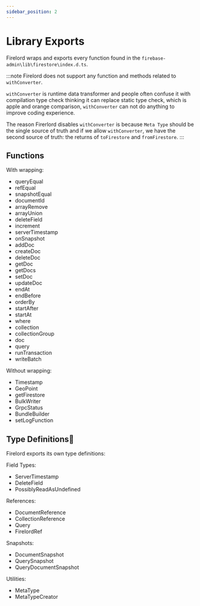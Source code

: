 ```yaml
---
sidebar_position: 2
---
```


# Library Exports

Firelord wraps and exports every function found in the `firebase-admin\lib\firestore\index.d.ts`.

:::note
Firelord does not support any function and methods related to `withConverter`.

`withConverter` is runtime data transformer and people often confuse it with compilation type check thinking it can replace static type check, which is apple and orange comparison, `withConverter` can not do anything to improve coding experience.

The reason Firerlord disables `withConverter` is because `Meta Type` should be the single source of truth and if we allow `withConverter`, we have the second source of truth: the returns of `toFirestore` and `fromFirestore`.
:::

## Functions

With wrapping:

- queryEqual
- refEqual
- snapshotEqual
- documentId
- arrayRemove
- arrayUnion
- deleteField
- increment
- serverTimestamp
- onSnapshot
- addDoc
- createDoc
- deleteDoc
- getDoc
- getDocs
- setDoc
- updateDoc
- endAt
- endBefore
- orderBy
- startAfter
- startAt
- where
- collection
- collectionGroup
- doc
- query
- runTransaction
- writeBatch

Without wrapping:

- Timestamp
- GeoPoint
- getFirestore
- BulkWriter
- GrpcStatus
- BundleBuilder
- setLogFunction

## Type Definitions🦜

Firelord exports its own type definitions:

Field Types:

- ServerTimestamp
- DeleteField
- PossiblyReadAsUndefined

References:

- DocumentReference
- CollectionReference
- Query
- FirelordRef

Snapshots:

- DocumentSnapshot
- QuerySnapshot
- QueryDocumentSnapshot

Utilities:

- MetaType
- MetaTypeCreator
